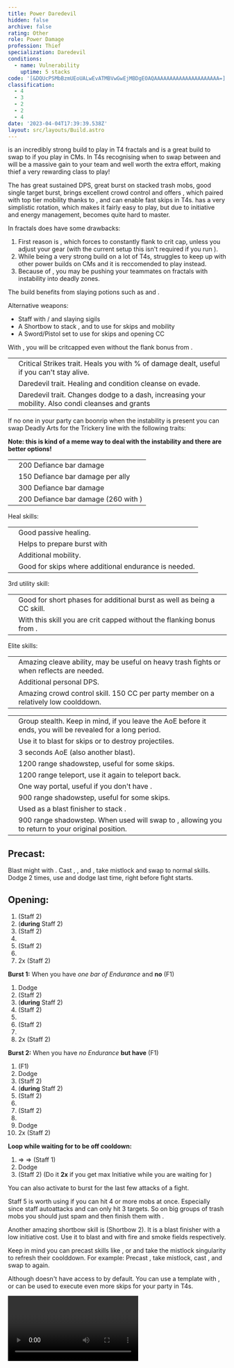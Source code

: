 ```yaml
---
title: Power Daredevil
hidden: false
archive: false
rating: Other
role: Power Damage
profession: Thief
specialization: Daredevil
conditions:
  - name: Vulnerability
    uptime: 5 stacks
code: '[&DQUcPSMbBzmUEoUALwEvATMBVwGwEjMBDgEOAQAAAAAAAAAAAAAAAAAAAAA=]'
classification:
  - 4
  - 3
  - 2
  - 2
  - 4
date: '2023-04-04T17:39:39.538Z'
layout: src/layouts/Build.astro
---
```


<Warning>
<Specialization name="Daredevil" text="Power Daredevil"/> is an incredibly strong build to play in T4 fractals and is a great build to swap to if you play <BuildLink build="Condi Specter" specialization="Specter"/> in CMs. In T4s recognising when to swap between <Specialization name="Daredevil" text="Power Daredevil"/> and <Specialization name="Specter" text="Condi Specter"/> will be a massive gain to your team and well worth the extra effort, making thief a very rewarding class to play!
</Warning>

The <Specialization name="Daredevil" text="Power Daredevil"/> has great sustained DPS, great burst on stacked trash mobs, good single target burst, brings excellent crowd control and offers <Effect name="Stealth"/>, which paired with top tier mobility thanks to <Skill id="13025"/>, <Skill id="13002"/> and <Skill id="13064"/> can enable fast skips in T4s. <Specialization name="Daredevil"/> has a very simplistic rotation, which makes it fairly easy to play, but due to initiative and energy management, <Specialization name="Daredevil"/> becomes quite hard to master.

In fractals <Specialization name="Daredevil" text="Power Daredevil"/> does have some drawbacks:

1. First reason is <Trait id="1268"/>, which forces <Specialization name="Daredevil"/> to constantly flank to crit cap, unless you adjust your gear (with the current setup this isn't required if you run <Skill name="Signet of Agility"/>).
2. While being a very strong build on a lot of T4s, <Specialization name="Daredevil" text="Power Daredevil"/> struggles to keep up with other power builds on CMs and it is reccomended to play <BuildLink build="Condi Specter" specialization="Specter"/> instead.
3. Because of <Trait id="2047"/>, you may be pushing your teammates on fractals with <Instability name="Social Awkwardness"/> instability into deadly zones.

The build benefits from slaying potions such as <Item id="50082"/> and <Item name="Impact" type="Sigil"/>.

<Divider text="Equipment"/>

<CharacterWithAr>  
<Character title="Power Daredevil" gear='{"attributes":{"profession":"Thief","specialization":"Daredevil","data":{"Health":18185,"Armor":2343,"Power":3930,"Precision":2009,"Toughness":1225,"Vitality":1654,"Ferocity":1706,"Condition Damage":750,"Expertise":0,"Concentration":225,"Healing Power":0,"Agony Resistance":150,"Condition Duration":0,"Boon Duration":0.15,"Critical Chance":1.0004761904761905,"Critical Damage":2.6373333333333333,"Power Coefficient":2925,"Power2 Coefficient":0,"Burning Coefficient":0,"Bleeding Coefficient":0,"Poison Coefficient":0.94,"Torment Coefficient":0,"Confusion Coefficient":0,"Flat DPS":0,"Siphon Base Coefficient":139.75,"Effective Power":36335.27381797647,"NonCrit Effective Power":12262.819525453036,"Power DPS":40924.40351081293,"Power2 DPS":0,"Siphon DPS":139.75,"Bleeding Damage":96.3125,"Bleeding Stacks":0,"Bleeding DPS":0,"Burning Damage":355.421875,"Burning Stacks":0,"Burning DPS":0,"Confusion Damage":118.665625,"Confusion Stacks":0,"Confusion DPS":0,"Poison Damage":112.84375,"Poison Stacks":0.94,"Poison DPS":106.07312499999999,"Torment Damage":142.74375,"Torment Stacks":0,"Torment DPS":0,"Damage":41170.226635812935,"Effective Health":104680191.6344205,"Survivability":53218.1960520694,"Effective Healing":390,"Healing":390}},"armor":{"weight":"Medium","helmAffix":"Berserker","helmRuneId":24836,"helmRune":"Scholar","helmRuneCount":6,"helmInfusionId":37131,"shouldersAffix":"Assassin","shouldersRuneId":24836,"shouldersRune":"Scholar","shouldersRuneCount":6,"shouldersInfusionId":37131,"coatAffix":"Berserker","coatRuneId":24836,"coatRune":"Scholar","coatRuneCount":6,"coatInfusionId":37131,"glovesAffix":"Berserker","glovesRuneId":24836,"glovesRune":"Scholar","glovesRuneCount":6,"glovesInfusionId":37131,"leggingsAffix":"Berserker","leggingsRuneId":24836,"leggingsRune":"Scholar","leggingsRuneCount":6,"leggingsInfusionId":37131,"bootsAffix":"Berserker","bootsRuneId":24836,"bootsRune":"Scholar","bootsRuneCount":6,"bootsInfusionId":37131},"weapon":{"weapon1MainId":30698,"weapon1MainType":"Staff","weapon1MainSigil1Id":24615,"weapon1MainAffix":"Berserker","weapon1MainInfusion1Id":37131,"weapon1MainInfusion2Id":37131,"weapon1MainSigil2Id":24868,"weapon2MainInfusion2Id":37131,"weapon2MainSigil2Id":24868},"backAndTrinket":{"backItemAffix":"Berserker","backItemInfusion1Id":37131,"backItemInfusion2Id":37131,"amuletAffix":"Berserker","ring1Affix":"Berserker","ring1Infusion1Id":37131,"ring1Infusion2Id":37131,"ring1Infusion3Id":37131,"ring2Affix":"Berserker","ring2Infusion1Id":37131,"ring2Infusion2Id":37131,"ring2Infusion3Id":37131,"accessory1Affix":"Assassin","accessory1InfusionId":37131,"accessory2Affix":"Berserker","accessory2InfusionId":37131},"consumables":{"foodId":91805,"utilityId":77569},"skills":{"healId":"","utility1Id":13046,"utility2Id":30868,"utility3Id":"","eliteId":""},"assumedBuffs":{"value":[{"id":"might","type":"Boon"},{"id":"fury","type":"Boon"},{"id":"protection","type":"Boon"},{"id":"vulnerability","type":"Condition"},{"id":"jade-bot","gw2id":96613,"type":"Item"},{"id":"omnipotion","gw2id":79722,"type":"Item"}]},"traits":{"selection":[[1245,1704,1269],[1268,1272,1904],[1933,1893,2047]],"lines":[28,35,7]}}'>

Alternative weapons:

- Staff with <Item id="36053" disableText/> / <Item id="24615" disableText/> and slaying sigils
- A Shortbow to stack <Boon name="Might"/>, <Effect name="Stealth"/> and to use for skips and mobility
- A Sword/Pistol set to use for skips and opening CC

With <Skill name="Signet of Agility"/>, you will be critcapped even without the flank bonus from <Trait id="1268"/>.

</Character>
</CharacterWithAr>

<Divider text="Build"/>

<Grid>
<GridItem sm="7">

<Traits traits1="Deadly Arts" traits1Selected="Dagger Training, Revealed Training, Executioner" traits2="Critical Strikes" traits2Selected="Twin Fangs, Practiced Tolerance, No Quarter" traits3="Daredevil" traits3Selected="Marauders Resilience, Havoc Specialist, Bounding Dodger"/>

<Card title="Alternative traits">

|                                           |                                                                                                                             |
| ----------------------------------------- | --------------------------------------------------------------------------------------------------------------------------- |
| <Trait id="1702" size="big" disableText/> | Critical Strikes trait. Heals you with % of damage dealt, useful if you can't stay alive.                                   |
| <Trait id="2023" size="big" disableText/> | Daredevil trait. Healing and condition cleanse on evade.                                                                    |
| <Trait id="1964" size="big" disableText/> | Daredevil trait. Changes dodge to a dash, increasing your mobility. Also condi cleanses and grants <Boon name="Swiftness"/> |

If no one in your party can boonrip when the <Instability name="No Pain, No Gain"/> instability is present you can swap Deadly Arts for the Trickery line with the following traits:

<Traits unembossed traits1="Trickery" traits1Id="44" traits1SelectedIds="1163,1277,1158"/>

<Information>

**Note: this is kind of a meme way to deal with the instability and there are better options!**

</Information>

</Card>

<Card title="CC skills">

|                     |                                                       |
| ------------------- | ----------------------------------------------------- |
| <Skill id="30693"/> | 200 Defiance bar damage                               |
| <Skill id="13132"/> | 150 Defiance bar damage per ally                      |
| <Skill id="13057"/> | 300 Defiance bar damage                               |
| <Skill id="13012"/> | 200 Defiance bar damage (260 with <Item id="24639"/>) |

</Card>

</GridItem>

<GridItem sm="5">

<Card title="Alternative skills">

Heal skills:

|                                            |                                                      |
| ------------------------------------------ | ---------------------------------------------------- |
| <Skill id="13050" size="big" disableText/> | Good passive healing.                                |
| <Skill id="13027" size="big" disableText/> | Helps to prepare burst with <Trait id="1704"/>       |
| <Skill id="13021" size="big" disableText/> | Additional mobility.                                 |
| <Skill id="30400" size="big" disableText/> | Good for skips where additional endurance is needed. |

3rd utility skill:

|                                            |                                                                                         |
| ------------------------------------------ | --------------------------------------------------------------------------------------- |
| <Skill id="13057" size="big" disableText/> | Good for short phases for additional burst as well as being a CC skill.                 |
| <Skill id="13062" size="big" disableText/> | With this skill you are crit capped without the flanking bonus from <Trait id="1268"/>. |

Elite skills:

|                                            |                                                                                          |
| ------------------------------------------ | ---------------------------------------------------------------------------------------- |
| <Skill id="13085" size="big" disableText/> | Amazing cleave ability, may be useful on heavy trash fights or when reflects are needed. |
| <Skill id="13082" size="big" disableText/> | Additional personal DPS.                                                                 |
| <Skill id="13132" size="big" disableText/> | Amazing crowd control skill. 150 CC per party member on a relatively low coolddown.      |

</Card>

<Card title="Usefull skills for skips">

|                                            |                                                                                                                     |
| ------------------------------------------ | ------------------------------------------------------------------------------------------------------------------- |
| <Skill id="13117" size="big" disableText/> | Group stealth. Keep in mind, if you leave the AoE before it ends, you will be revealed for a long period.           |
| <Skill id="13065" size="big" disableText/> | Use it to blast <Effect name="Stealth"/> for skips or to destroy projectiles.                                       |
| <Skill id="13044" size="big" disableText/> | 3 seconds AoE <Effect name="Stealth"/> (also another blast).                                                        |
| <Skill id="13064" size="big" disableText/> | 1200 range shadowstep, useful for some skips.                                                                       |
| <Skill id="13002" size="big" disableText/> | 1200 range teleport, use it again to teleport back.                                                                 |
| <Skill id="13038" size="big" disableText/> | One way portal, useful if you don't have <Item id="78978"/>.                                                        |
| <Skill id="13025" size="big" disableText/> | 900 range shadowstep, useful for some skips.                                                                        |
| <Skill id="13041" size="big" disableText/> | Used as a blast finisher to stack <Effect name="Stealth"/>.                                                         |
| <Skill id="13015" size="big" disableText/> | 900 range shadowstep. When used will swap to <Skill id="13128"/>, allowing you to return to your original position. |

</Card>

</GridItem>
</Grid>

<Divider text="Details"/>

<Grid>
<GridItem sm="7">
<Card title="Rotation">

## Precast:

Blast might with <Skill id="13041"/>. Cast <Skill id="13037"/>, <Skill id="13055"/>, <Skill id="13096"/> and <Skill id="13082"/>, take mistlock and swap to normal skills. Dodge 2 times, use <Skill id="13027"/> and dodge last time, right before fight starts.

## Opening:

1. <Skill id="29911"/> (Staff 2)
2. <Skill id="13046"/> (**during** Staff 2)
3. <Skill id="29911"/> (Staff 2)
4. <Skill id="30868"/>
5. <Skill id="29911"/> (Staff 2)
6. <Skill id="30693"/>
7. <Skill id="29911"/> 2x (Staff 2)

**Burst 1:** When you have _one bar of Endurance_ and **no** <Skill id="55031"/> (F1)

1. Dodge
2. <Skill id="29911"/> (Staff 2)
3. <Skill id="13046"/> (**during** Staff 2)
4. <Skill id="29911"/> (Staff 2)
5. <Skill id="30868"/>
6. <Skill id="29911"/> (Staff 2)
7. <Skill id="30693"/>
8. <Skill id="29911"/> 2x (Staff 2)

**Burst 2:** When you have _no Endurance_ **but have** <Skill id="55031"/> (F1)

1. <Skill id="55031"/> (F1)
2. Dodge
3. <Skill id="29911"/> (Staff 2)
4. <Skill id="13046"/> (**during** Staff 2)
5. <Skill id="29911"/> (Staff 2)
6. <Skill id="30868"/>
7. <Skill id="29911"/> (Staff 2)
8. <Skill id="30693"/>
9. Dodge
10. <Skill id="29911"/> 2x (Staff 2)

**Loop while waiting for <Skill id="13046"/> to be off cooldown:**

1. <Skill id="30614"/> => <Skill id="30135" disableText/> => <Skill id="30434" disableText/> (Staff 1)
2. Dodge
3. <Skill id="29911"/> (Staff 2) (Do it **2x** if you get max Initiative while you are waiting for <Skill id="13046"/>)

You can also activate <Skill id="13046"/> to burst for the last few attacks of a fight.

</Card>
</GridItem>

<GridItem sm="5">
<Card title="Tips">

Staff 5 <Skill id="30597"/> is worth using if you can hit 4 or more mobs at once. Especially since staff autoattacks and <Skill id="29911"/> can only hit 3 targets. So on big groups of trash mobs you should just spam <Skill id="30597"/> and then finish them with <Skill id="13085"/>.

Another amazing shortbow skill is <Skill id="13041"/> (Shortbow 2). It is a blast finisher with a low initiative cost. Use it to blast <Boon name="Might"/> and <Effect name="Stealth"/> with fire and smoke fields respectively.

Keep in mind you can precast skills like <Skill id="13037"/>, <Skill id="13082"/> or <Skill id="13132"/> and take the mistlock singularity to refresh their coolddown. For example: Precast <Skill id="13082"/>, take mistlock, cast <Skill id="13132"/>, and swap to <Skill id="13082"/> again.

Although <Specialization name="Daredevil"/> doesn't have access to <Effect name="Superspeed"/> by default. You can use a template with <Item id="88118"/>, <Item id="85244"/> or <Item id="49940"/> can be used to execute even more skips for your party in T4s.

<Video title="Thief Skips T4s" youtube="Alpgs_GaZV0"/>

</Card>
</GridItem>
</Grid>

